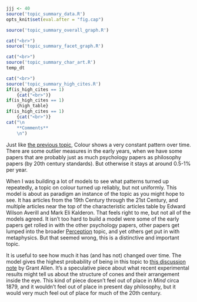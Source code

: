 ```r
jjj <- 40
source('topic_summary_data.R')
opts_knit$set(eval.after = "fig.cap")
```

```r
source('topic_summary_overall_graph.R')
```

```r
cat("<br>")
source('topic_summary_facet_graph.R')
```

```r
cat("<br>")
source('topic_summary_char_art.R')
temp_dt
```

```r
cat("<br>")
source('topic_summary_high_cites.R')
if(is_high_cites == 1)
	{cat("<br>")}
if(is_high_cites == 1)
	{high_table}
if(is_high_cites == 1)
	{cat("<br>")}
cat("\n
	**Comments**
	\n")
```

Just like [the previous topic](#topic39), Colour shows a very constant pattern over time. There are some outlier measures in the early years, when we have some papers that are probably just as much psychology papers as philosophy papers (by 20th century standards). But otherwise it stays at around 0.5-1% per year.

When I was building a lot of models to see what patterns turned up repeatedly, a topic on colour turned up reliably, but not uniformly. This model is about as paradigm an instance of the topic as you might hope to see. It has articles from the 19th Century through the 21st Century, and multiple articles near the top of the characteristic articles table by Edward Wilson Averill and Mark Eli Kalderon. That feels right to me, but not all of the models agreed. It isn't too hard to build a model were some of the early papers get rolled in with the other psychology papers, other papers get lumped into the broader [Perception](#topic37) topic, and yet others get put in with metaphysics. But that seemed wrong, this is a distinctive and important topic.

It is useful to see how much it has (and has not) changed over time. The model gives the highest probability of being in this topic to [this discussion note](https://www.jstor.org/stable/2246673) by Grant Allen. It's a speculative piece about what recent experimental results might tell us about the structure of cones and their arrangement inside the eye. This kind of piece doesn't feel out of place in _Mind_ circa 1879, and it wouldn't feel out of place in present day philosophy, but it would very much feel out of place for much of the 20th century.
